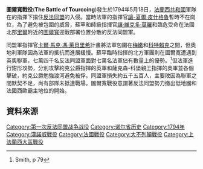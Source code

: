 {{Infobox military conflict
|conflict=圖爾寬戰役
|partof=[[法國大革命戰爭|法國大革命戰爭]]
|image= [[File:It_Map_-_Bataille_de_Tourcoing_(17-18_Maggio_1794)_-_piano_della_coalizione.svg|300px]]
|caption=圖爾寬戰役
|date=1794年5月18日
|place=[[法蘭西第一共和國|法國]][[圖爾寬|圖爾寬]]
|result=法國獲勝
|combatant1={{flagicon|France}} [[法蘭西第一共和國|法蘭西第一共和國]]
|combatant2={{flagicon|Habsburg Monarchy}} [[哈布斯堡君主國|神聖羅馬帝國]]<br>{{flagcountry|Kingdom of Great Britain}}
|commander1={{flagicon|France}} {{le|約瑟夫·蘇罕|Joseph Souham}}<br>{{flagicon|France}} [[讓·維克多·莫羅|讓·維克多·莫羅]]
|commander2={{flagicon|Habsburg Monarchy}} [[萨克森-科堡-萨尔费尔德#.E8.90.A8.E5.85.8B.E6.A3.AE-.E8.90.A8.E5.B0.94.E8.B4.B9.E5.B0.94.E5.BE.B7.E4.BA.B2.E7.8E.8B.E5.85.BC.E8.90.A8.E5.85.8B.E6.A3.AE-.E7.A7.91.E5.A0.A1.E5.85.AC.E7.88.B5|薩克森-科堡親王約西亞]]<br>{{flagicon|Kingdom of Great Britain}} [[弗雷德里克王子_(約克和奧爾巴尼公爵)|約克公爵弗雷德里克]]
|strength1=70,000
|strength2=74,000
|casualties1=3,000, 7門火砲
|casualties2=5,500, 60門火砲
}}
{{Campaignbox First Coalition}}
'''圖爾寬戰役'''('''The Battle of Tourcoing''')發生於1794年5月18日，[[法蘭西第一共和國|法蘭西共和國]]軍隊在{{le|約瑟夫·蘇罕|Joseph Souham}}的指揮下擋住[[第一次反法同盟|反法同盟]]{{le|薩克森-科堡親王約西亞|Prince Josias of Saxe-Coburg-Saalfeld}}的入侵。當時法軍的指揮官[[讓-夏爾·皮什格魯|讓-夏爾·皮什格魯]]暫時不在崗位，為了避免被包圍的威脅，蘇罕和師級指揮官[[讓·維克多·莫羅|讓·維克多·莫羅]]和{{le|雅克·菲利普布拉德|Jacques Philippe Bonnaud}}臨危受命在法國北部[[里爾|里爾]]附近的[[圖爾寬|圖爾寬]]迎戰部署位置分散的反法同盟軍。

同盟軍指揮官[[卡爾·馬克·馮·萊貝里希|卡爾·馬克·馮·萊貝里希]]計畫將法軍包圍在[[梅嫩|梅嫩]]和[[科特賴克|科特賴克]]之間，但奧地利軍隊因為法軍的抵抗而進展緩慢。蘇罕臨時指揮的北方軍團則在圖爾寬遭遇到英奧聯軍，七萬四千名反法同盟軍面對七萬名法軍佔有數量上的優勢。<ref name="Smith, p 79">Smith, p 79</ref>但法軍進行鉗形攻勢，分別攻擊約克公爵指揮的英軍和薩克森-科堡親王指揮的奧軍並各個擊破，約克公爵勉強渡河避免被俘。同盟軍損失約五千五百人，主要敗因為聯軍之間默契不足，尚有部隊未抵達戰場。圖爾寬戰役意謂著反法同盟勢力撤出低地國和法國西歐霸主地位的開始。

== 資料來源 ==
{{reflist}}

{{法國大革命}}

[[Category:第一次反法同盟战争战役|Category:第一次反法同盟战争战役]]
[[Category:诺尔省历史|Category:诺尔省历史]]
[[Category:1794年|Category:1794年]]
[[Category:漢諾威戰役|Category:漢諾威戰役]]
[[Category:法國戰役|Category:法國戰役]]
[[Category:大不列顛戰役|Category:大不列顛戰役]]
[[Category:上法蘭西大區戰役|Category:上法蘭西大區戰役]]